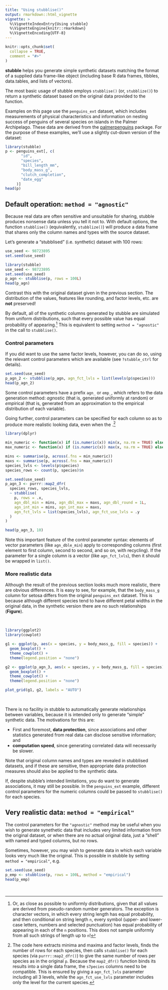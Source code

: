 ```yaml
---
title: "Using stubblise()"
output: rmarkdown::html_vignette
vignette: >
  %\VignetteIndexEntry{Using stubble}
  %\VignetteEngine{knitr::rmarkdown}
  %\VignetteEncoding{UTF-8}
---
```


```r
knitr::opts_chunk$set(
  collapse = TRUE,
  comment = "#>"
)
```

**stubble** helps you generate simple synthetic datasets matching the format of a supplied data frame-like object (including base R data frames, tibbles, data.tables, and lists of vectors). 

The most basic usage of stubble employs `stubblise()` (or, `stubblize()`) to return a synthetic dataset based on the original data provided to the function.

Examples on this page use the `penguins_ext` dataset, which includes measurements of physical characteristics and information on nesting success of penguins of several species on islands in the Palmer Archipelago. These data are derived from the [palmerpenguins](https://github.com/allisonhorst/palmerpenguins) package. For the purpose of these examples, we'll use a slightly cut-down version of the dataset:

```r
library(stubble)
p <- penguins_ext[, c(
       "id", 
       "species", 
       "bill_length_mm", 
       "body_mass_g", 
       "clutch_completion", 
       "date_egg"
     )]
head(p)
```

## Default operation: `method = "agnostic"`

Because real data are often sensitive and unsuitable for sharing, stubble produces nonsense data unless you tell it not to. With default options, the function `stubblise()` (equivalently, `stubblize()`) will produce a data frame that shares only the column names and types with the source dataset.

Let's generate a "stubblised" (i.e. synthetic) dataset with 100 rows:

``` r
use_seed <- 98723895
set.seed(use_seed)
```

```r
library(stubble)
use_seed <- 98723895
set.seed(use_seed)
p_agn <- stubblise(p, rows = 100L)
head(p_agn)
```

Contrast this with the original dataset given in the previous section. The distribution of the values, features like rounding, and factor levels, etc. are **not** preserved!

By default, all of the synthetic columns generated by stubble are simulated from uniform distributions, such that every possible value has equal probability of appearing.[^1] This is equivalent to setting `method = "agnostic"` in the call to `stubblise()`.

### Control parameters

If you did want to use the same factor levels, however, you can do so, using the relevant control parameters which are available (see `?stubble_ctrl` for details).

```r
set.seed(use_seed)
p_agn_2 <- stubblise(p_agn, agn_fct_lvls = list(levels(p$species)))
head(p_agn_2)
```

Some control parameters have a prefix `agn_` or `emp_`, which refers to the data generation method: *agn*ostic (that is, generated uniformly at random) or *emp*irical (that is, generated from an approximation to the empirical distribution of each variable).

Going further, control parameters can be specified for each column so as to produce more realistic looking data, even when the .[^2]

```r
library(dplyr)

min_numeric <- function(x) if (is.numeric(x)) min(x, na.rm = TRUE) else NA_real_
max_numeric <- function(x) if (is.numeric(x)) max(x, na.rm = TRUE) else NA_real_

mins <- summarise(p, across(.fns = min_numeric))
maxs <- summarise(p, across(.fns = max_numeric))
species_lvls <- levels(p$species)
species_rows <- count(p, species)$n

set.seed(use_seed)
p_agn_3 <- purrr::map2_dfr(
  species_rows, species_lvls,
  ~ stubblise(
    p, rows = .x,
    agn_dbl_min = mins, agn_dbl_max = maxs, agn_dbl_round = 1L,
    agn_int_min = mins, agn_int_max = maxs,
    agn_fct_lvls = list(species_lvls), agn_fct_use_lvls = .y
  )
)

head(p_agn_3, 10)
```

Note this important feature of the control parameter syntax: elements of vector parameters (like `agn_dble_min`) apply to corresponding columns (first element to first column, second to second, and so on, with recycling). If the parameter for a single column is a vector (like `agn_fct_lvls`), then it should be wrapped in `list()`.

### More realistic data

Although the result of the previous section looks much more realistic, there are obvious differences. It is easy to see, for example, that the `body_mass_g` column for setosa differs from the original `penguins_ext` dataset. This is because although different species tend to have different petal widths in the original data, in the synthetic version there are no such relationships (**Figure**). 

<br />

```r
library(ggplot2)
library(cowplot)

g1 <- ggplot(p, aes(x = species, y = body_mass_g, fill = species)) + 
  geom_boxplot() +
  theme_cowplot() +
  theme(legend.position = "none")

g2 <- ggplot(p_agn_3, aes(x = species, y = body_mass_g, fill = species)) + 
  geom_boxplot() +
  theme_cowplot() +
  theme(legend.position = "none")

plot_grid(g1, g2, labels = "AUTO")
```

<br />

There is no facility in stubble to automatically generate relationships between variables, because it is intended only to generate "simple" synthetic data. The motivations for this are:

- First and foremost, **data protection**, since associations and other statistics generated from real data can disclose sensitive information; and
- **computation speed**, since generating correlated data will necessarily be slower.

Note that original column names and types are revealed in stubblised datasets, and if these are sensitive, then appropriate data protection measures should also be applied to the synthetic data.

If, despite stubble's intended limitations, you do want to generate associations, it may still be possible. In the `penguins_ext` example, different control parameters for the numeric columns could be passed to `stubblise()` for each species.

## **Very** realistic data: `method = "empirical"`

The control parameters for the `"agnostic"` method may be useful when you wish to generate synethetic data that includes very limited information from the original dataset, or when there are no actual original data, just a "shell" with named and typed columns, but no rows.

Sometimes, however, you may wish to generate data in which each variable looks very much like the original. This is possible in stubble by setting `method = "empirical"`, e.g.

```r
set.seed(use_seed)
p_emp <- stubblise(p, rows = 100L, method = "empirical")
head(p_emp)
```

<br />


[^1]: Or, as close as possible to uniformly distributions, given that all values are derived from pseudo-random number generators. The exception is character vectors, in which every string length has equal probability, and then conditional on string length `n`, every symbol (upper- and lower-case letters, numbers and selected punctuation) has equal probability of appearing in each of the `n` positions. This does not sample uniformly from all such strings of length up to `n`!

[^2]: The code here extracts minima and maxima and factor levels, finds the number of rows for each species, then calls `stubblise()` for each species (via `purrr::map2_dfr()`) to give the same number of rows per species as in the original `p`. Because the `map2_dfr()` function binds its results into a single data frame, the `s7pecies` columns need to be compatible. This is ensured by giving a `agn_fct_lvls` parameter including all 3 levels, while the `agn_fct_use_lvls` parameter includes only the level for the current species.

